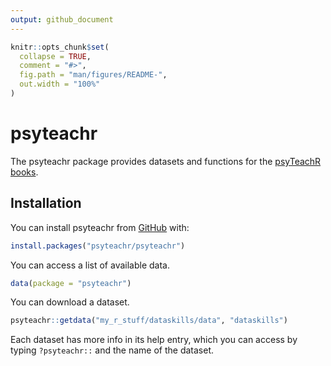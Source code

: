 ```yaml
---
output: github_document
---
```


<!-- README.md is generated from README.Rmd. Please edit that file -->

```r
knitr::opts_chunk$set(
  collapse = TRUE,
  comment = "#>",
  fig.path = "man/figures/README-",
  out.width = "100%"
)
```

# psyteachr

<!-- badges: start -->
<!-- badges: end -->

The psyteachr package provides datasets and functions for the [psyTeachR books](https://psyteachr.github.io/).

## Installation

You can install psyteachr from [GitHub](https://github.com/psyteachr/psyteachr) with:

``` r
install.packages("psyteachr/psyteachr")
```

You can access a list of available data.

```r
data(package = "psyteachr")
```

You can download a dataset.

```r
psyteachr::getdata("my_r_stuff/dataskills/data", "dataskills")
```


Each dataset has more info in its help entry, which you can access by typing `?psyteachr::` and the name of the dataset.



